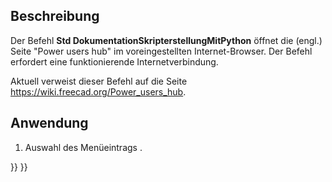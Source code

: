 <languages/>

{{Docnav/de
|[[Std_FreeCADUserHub/de|Benutzerdokumentation]]
|[[Std_PythonHelp/de|PythonHilfe]]
|[[Std_Help_Menu/de|Std Menü Hilfe]]
|IconL=Std_FreeCADUserHub.svg
|IconR=Std_FreeCADWebsite.svg
|IconC=Freecad.svg
}}

{{GuiCommand/de
|Name=Std FreeCADPowerUserHub
|Name/de=Std DokumentationSkripterstellung mit Python
|MenuLocation=Hilfe → Python scripting Dokumentation
|Workbenches=All
|SeeAlso=[[Std_FreeCADWebsite/de|Std FreeCADWebseite]], [[Std_FreeCADUserHub/de|Std Benutzerdokumentation]], [[Std_FreeCADForum/de|Std FreeCADForum]], [[Std_FreeCADFAQ/de|Std FreeCADFAQ]]
}}

<span id="Description"></span>
==Beschreibung==

Der Befehl '''Std DokumentationSkripterstellungMitPython''' öffnet die (engl.) Seite "Power users hub" im voreingestellten Internet-Browser. Der Befehl erfordert eine funktionierende Internetverbindung.

Aktuell verweist dieser Befehl auf die Seite [https://wiki.freecad.org/Power_users_hub https://wiki.freecad.org/Power_users_hub].

<span id="Usage"></span>
==Anwendung==

# Auswahl des Menüeintrags {{MenuCommand|Hilfe → [[Image:Std_FreeCADPowerUserHub.svg|16px]] Python scripting Dokumentation}} .


{{Docnav/de
|[[Std_FreeCADUserHub/de|Benutzerdokumentation]]
|[[Std_PythonHelp/de|PythonHilfe]]
|[[Std_Help_Menu/de|Std Menü Hilfe]]
|IconL=Std_FreeCADUserHub.svg
|IconR=Std_FreeCADWebsite.svg
|IconC=Freecad.svg
}}

{{Std_Base_navi{{#translation:}}}}
{{Userdocnavi{{#translation:}}}}